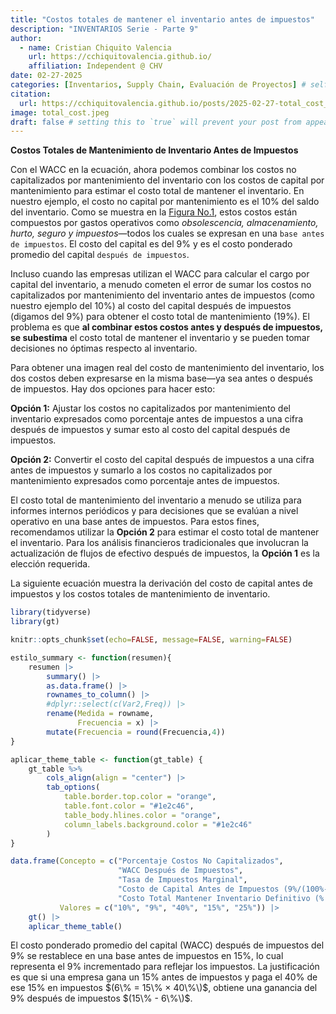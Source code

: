 ```yaml
---
title: "Costos totales de mantener el inventario antes de impuestos"
description: "INVENTARIOS Serie - Parte 9"
author:
  - name: Cristian Chiquito Valencia
    url: https://cchiquitovalencia.github.io/
    affiliation: Independent @ CHV
date: 02-27-2025
categories: [Inventarios, Supply Chain, Evaluación de Proyectos] # self-defined categories
citation: 
  url: https://cchiquitovalencia.github.io/posts/2025-02-27-total_cost_inventory/
image: total_cost.jpeg
draft: false # setting this to `true` will prevent your post from appearing on your listing page until you're ready!
---
```


**Costos Totales de Mantenimiento de Inventario Antes de Impuestos**

Con el WACC en la ecuación, ahora podemos combinar los costos no capitalizados por mantenimiento del inventario con los costos de capital por mantenimiento para estimar el costo total de mantener el inventario. En nuestro ejemplo, el costo no capital por mantenimiento es el $10\%$ del saldo del inventario. Como se muestra en la [Figura No.1](https://cchiquitovalencia.github.io/posts/2025-02-17-inventory_management/#fig-1), estos costos están compuestos por gastos operativos como *obsolescencia, almacenamiento, hurto, seguro y impuestos*—todos los cuales se expresan en una `base antes de impuestos`. El costo del capital es del $9\%$ y es el costo ponderado promedio del capital `después de impuestos`.

Incluso cuando las empresas utilizan el WACC para calcular el cargo por capital del inventario, a menudo cometen el error de sumar los costos no capitalizados por mantenimiento del inventario antes de impuestos (como nuestro ejemplo del 10%) al costo del capital después de impuestos (digamos del 9%) para obtener el costo total de mantenimiento (19%). El problema es que **al combinar estos costos antes y después de impuestos, se subestima** el costo total de mantener el inventario y se pueden tomar decisiones no óptimas respecto al inventario.

Para obtener una imagen real del costo de mantenimiento del inventario, los dos costos deben expresarse en la misma base—ya sea antes o después de impuestos. Hay dos opciones para hacer esto:

**Opción 1:** Ajustar los costos no capitalizados por mantenimiento del inventario expresados como porcentaje antes de impuestos a una cifra después de impuestos y sumar esto al costo del capital después de impuestos.

**Opción 2:** Convertir el costo del capital después de impuestos a una cifra antes de impuestos y sumarlo a los costos no capitalizados por mantenimiento expresados como porcentaje antes de impuestos.

El costo total de mantenimiento del inventario a menudo se utiliza para informes internos periódicos y para decisiones que se evalúan a nivel operativo en una base antes de impuestos. Para estos fines, recomendamos utilizar la **Opción 2** para estimar el costo total de mantener el inventario. Para los análisis financieros tradicionales que involucran la actualización de flujos de efectivo después de impuestos, la **Opción 1** es la elección requerida.

La siguiente ecuación muestra la derivación del costo de capital antes de impuestos y los costos totales de mantenimiento de inventario.

```r
library(tidyverse)
library(gt)

knitr::opts_chunk$set(echo=FALSE, message=FALSE, warning=FALSE)

estilo_summary <- function(resumen){
    resumen |> 
        summary() |> 
        as.data.frame() |> 
        rownames_to_column() |> 
        #dplyr::select(c(Var2,Freq)) |> 
        rename(Medida = rowname,
               Frecuencia = x) |> 
        mutate(Frecuencia = round(Frecuencia,4))
}

aplicar_theme_table <- function(gt_table) {
    gt_table %>%
        cols_align(align = "center") |> 
        tab_options(
            table.border.top.color = "orange",
            table.font.color = "#1e2c46",
            table_body.hlines.color = "orange",
            column_labels.background.color = "#1e2c46"
        )
}
```

```r
data.frame(Concepto = c("Porcentaje Costos No Capitalizados",
                        "WACC Después de Impuestos",
                        "Tasa de Impuestos Marginal",
                        "Costo de Capital Antes de Impuestos (9%/(100%-40%))",
                        "Costo Total Mantener Inventario Definitivo (% del Inventario)"),
           Valores = c("10%", "9%", "40%", "15%", "25%")) |> 
    gt() |> 
    aplicar_theme_table()
```

El costo ponderado promedio del capital (WACC) después de impuestos del $9\%$ se restablece en una base antes de impuestos en $15\%$, lo cual representa el $9\%$ incrementado para reflejar los impuestos. La justificación es que si una empresa gana un $15\%$ antes de impuestos y paga el $40\%$ de ese $15\%$ en impuestos $(6\% = 15\% × 40\%\)$, obtiene una ganancia del $9\%$ después de impuestos $(15\% - 6\%\)$.
